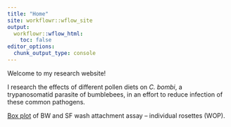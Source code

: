 ```yaml
---
title: "Home"
site: workflowr::wflow_site
output:
  workflowr::wflow_html:
    toc: false
editor_options:
  chunk_output_type: console
---
```


Welcome to my research website!

I research the effects of different pollen diets on *C. bombi*, a trypanosomatid parasite of bumblebees, in an effort to reduce infection of these common pathogens.

[Box plot](first-analysis.html) of BW and SF wash attachment assay -- individual rosettes (WOP). 
